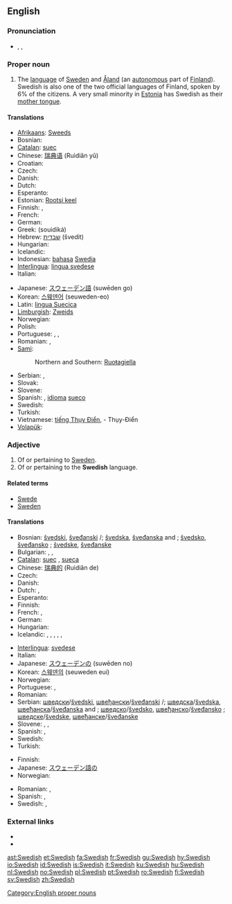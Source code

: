 {{interwiktionary|code=sv}}
==English==
{{wikipedia|Swedish language}}

===Pronunciation===
* {{enPR|swēd'ĭsh}}, {{IPA|/ˈswiːdɪʃ/}}, {{SAMPA|/"swi:dIS/}}

===Proper noun===
{{en-proper noun}}

# The [[language]] of [[w:Sweden|Sweden]] and [[Åland]] (an [[autonomous]] part of [[Finland]]). Swedish is also one of the two official languages of Finland, spoken by 6% of the citizens. A very small minority in [[Estonia]] has Swedish as their [[mother tongue]].

====Translations====
{{trans-top|language}}
* [[Afrikaans]]: [[Sweeds]]
* Bosnian: {{t-|bs|švedski|m}}
* [[Catalan]]: [[suec]]
* Chinese: [[瑞典语]] (Ruìdiǎn yǔ)
* Croatian: {{t|hr|švedski jezik|alt=švȅdskī jèzik|m}}
* Czech: {{t+|cs|švédština|f}}
* Danish: {{t+|da|svensk}}
* Dutch: {{t+|nl|Zweeds|n}}
* Esperanto: {{t-|eo|sveda lingvo|xs=Esperanto}}
* Estonian: [[Rootsi keel]]
* Finnish: {{t+|fi|ruotsi}}, {{t+|fi|ruotsin kieli}}
* French: {{t+|fr|suédois|m}}
* German: {{t+|de|Schwedisch|n}}
* Greek: {{t+|el|σουηδικά|n|p|sc=Grek}} (souidiká)
* Hebrew: [[שבדית]] (švedit)
* Hungarian: {{t+|hu|svéd}}
* Icelandic: {{t-|is|Sænska}}
* Indonesian: [[bahasa]] [[Swedia]]
* [[Interlingua]]: [[lingua svedese]]
* Italian: {{t+|it|svedese|m}}
{{trans-mid}}
* Japanese: [[スウェーデン語]] (suwēden go)
* Korean: [[스웨덴어]] (seuweden-eo)
* Latin: [[lingua Suecica]] {{f}}
* [[Limburgish]]: [[Zweids]] {{n}}
* Norwegian: {{t+|no|svensk|m}}
* Polish: {{t+|pl|język szwedzki}}
* Portuguese: {{t+|pt|sueco|m}}, {{t-|pt|língua sueca}}, {{t-|pt|linguagem sueca|f}}
* Romanian: {{t+|ro|suedeză}}, {{t-|ro|limba suedeză|f}}
* [[Sami]]:
*: Northern and Southern: [[Ruoŧagiella]]
* Serbian: {{t-|sr|шведски|m|sc=Cyrl}}, {{t-|sr|švedski|m}}
* Slovak: {{t|sk|švédčina|f}}
* Slovene: {{t+|sl|švedščina|f}}
* Spanish: {{t+|es|sueco}}, [[idioma]] [[sueco]]
* Swedish: {{t+|sv|svenska}}
* Turkish: {{t+|tr|İsveççe}}
* Vietnamese: [[tiếng Thụy Điển]], - Thụy-Điển
* [[Volapük]]: {{t|vo|Svedänapük|xs=Volapük}}
{{trans-bottom}}

===Adjective===
{{en-adj}}

# Of or pertaining to [[Sweden]].
# Of or pertaining to the '''Swedish''' language.

====Related terms====
* [[Swede]]
* [[Sweden]]

====Translations====
{{trans-top|of or pertaining to Sweden}}
* Bosnian: [[švedski]], [[šveđanski]] {{m|s}}/{{p}}; [[švedska]], [[šveđanska]] {{f|s}} and {{n|p}}; [[švedsko]], [[šveđansko]] {{n|s}}; [[švedske]], [[šveđanske]] {{f|p}}
* Bulgarian: {{t-|bg|шведски|m|sc=Cyrl}}, {{t+|bg|шведска|f|sc=Cyrl}}, {{t+|bg|шведско|n|sc=Cyrl}}
* [[Catalan]]: [[suec]] {{m}}, [[sueca]] {{f}}
* Chinese: [[瑞典的]] (Ruìdiǎn de)
* Czech: {{t-|cs|švédský|m}}
* Danish: {{t+|da|svensk}}
* Dutch: {{t+|nl|Zweeds}}, {{t-|nl|Zweedse}}
* Esperanto: {{t+|eo|sveda|xs=Esperanto}}
* Finnish: {{t+|fi|ruotsalainen}}
* French: {{t+|fr|suédois|m}}, {{t+|fr|suédoise|f}}
* German: {{t+|de|schwedisch}}
* Hungarian: {{t+|hu|svéd}}
* Icelandic: {{t+|is|sænskur|m}}, {{t-|is|sænsk|f}}, {{t-|is|sænskt|n}}, {{t-|is|sænskir|m|p}}, {{t-|is|sænskar|f|p}}, {{t-|is|sænsk|n|p}}
{{trans-mid}}
* [[Interlingua]]: [[svedese]]
* Italian: {{t+|it|svedese}}
* Japanese: [[スウェーデン]][[の]] (suwēden no)
* Korean: [[스웨덴]][[의]] (seuweden eui)
* Norwegian: {{t+|no|svensk}}
* Portuguese: {{t+|pt|sueco|m}}, {{t-|pt|sueca|f}}
* Romanian: {{t-|ro|suedez}}
* Serbian: [[шведски]]/[[švedski]], [[швеђански]]/[[šveđanski]] {{m|s}}/{{p}}; [[шведска]]/[[švedska]], [[швеђанска]]/[[šveđanska]] {{f|s}} and {{n|p}}; [[шведско]]/[[švedsko]], [[швеђанско]]/[[šveđansko]] {{f|s}}; [[шведске]]/[[švedske]], [[швеђанске]]/[[šveđanske]] {{f|p}}
* Slovene: {{t+|sl|švedski|m}}, {{t+|sl|švedska|f}}, {{t-|sl|švedsko|n}}
* Spanish: {{t+|es|sueco|m}}, {{t-|es|sueca|f}}
* Swedish: {{t+|sv|svensk}}
* Turkish: {{t+|tr|İsveç}}
{{trans-bottom}}

{{trans-top|of or pertaining to the Swedish language}}
* Finnish: {{t+|fi|ruotsinkielinen}}
* Japanese: [[スウェーデン語]][[の]]
* Norwegian: {{t+|no|svensk}}
{{trans-mid}}
* Romanian: {{t-|ro|suedez}}, {{t+|ro|suedeză}}
* Spanish: {{t+|es|sueco|m}}, {{t-|es|sueca|f}}
* Swedish: {{t+|sv|svensk}}, {{t+|sv|svenskspråkig}}
{{trans-bottom}}

===External links===
* {{websters-online}}
* {{ISO 639|link=Ethnologue|1code=sv|code=swe}}

[[Category:English proper nouns]]

[[ast:Swedish]]
[[et:Swedish]]
[[fa:Swedish]]
[[fr:Swedish]]
[[gu:Swedish]]
[[hy:Swedish]]
[[io:Swedish]]
[[id:Swedish]]
[[is:Swedish]]
[[it:Swedish]]
[[ku:Swedish]]
[[hu:Swedish]]
[[nl:Swedish]]
[[no:Swedish]]
[[pl:Swedish]]
[[pt:Swedish]]
[[ro:Swedish]]
[[fi:Swedish]]
[[sv:Swedish]]
[[zh:Swedish]]